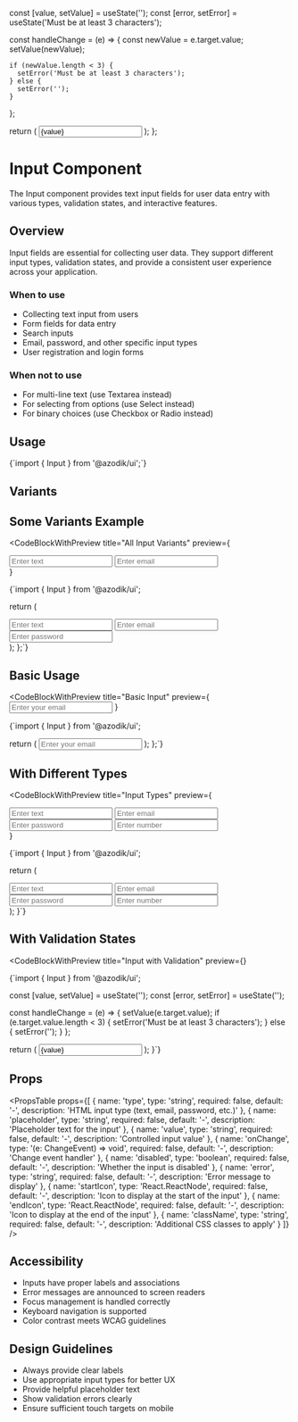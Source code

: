 
  const [value, setValue] = useState('');
  const [error, setError] = useState('Must be at least 3 characters');

  const handleChange = (e) => {
    const newValue = e.target.value;
    setValue(newValue);
    
    if (newValue.length < 3) {
      setError('Must be at least 3 characters');
    } else {
      setError('');
    }
  };

  return (
    <Input 
      label="Validated Input"
      value={value}
      onChange={handleChange}
      error={error}
      placeholder="Enter at least 3 characters"
    />
  );
};

# Input Component

The Input component provides text input fields for user data entry with various types, validation states, and interactive features.

## Overview

Input fields are essential for collecting user data. They support different input types, validation states, and provide a consistent user experience across your application.

### When to use
- Collecting text input from users
- Form fields for data entry
- Search inputs
- Email, password, and other specific input types
- User registration and login forms

### When not to use
- For multi-line text (use Textarea instead)
- For selecting from options (use Select instead)
- For binary choices (use Checkbox or Radio instead)

## Usage

<CodeBlock language="tsx">
{`import { Input } from '@azodik/ui';`}
</CodeBlock>

## Variants

<ComponentRenderer componentName="input" />

## Some Variants Example

<CodeBlockWithPreview 
  title="All Input Variants"
  preview={
    <div className="space-y-4">
      <Input 
        type="text" 
        label="Text Input"
        placeholder="Enter text" 
      />
      <Input 
        type="email" 
        label="Email Input"
        placeholder="Enter email" 
      />
    </div>
  }
>
{`import { Input } from '@azodik/ui';

  return (
    <div className="space-y-4">
      <Input 
        type="text" 
        label="Text Input"
        placeholder="Enter text" 
      />
      <Input 
        type="email" 
        label="Email Input"
        placeholder="Enter email" 
      />
      <Input 
        type="password" 
        label="Password Input"
        placeholder="Enter password" 
        autoComplete="current-password" 
      />
    </div>
  );
};`}
</CodeBlockWithPreview>

## Basic Usage

<CodeBlockWithPreview 
  title="Basic Input"
  preview={
    <Input 
      type="email" 
      label="Email"
      placeholder="Enter your email"
    />
  }
>
{`import { Input } from '@azodik/ui';

  return (
    <Input 
      type="email" 
      label="Email"
      placeholder="Enter your email"
    />
  );
};`}
</CodeBlockWithPreview>

## With Different Types

<CodeBlockWithPreview 
  title="Input Types"
  preview={
    <div className="space-y-4">
      <Input 
        type="text" 
        label="Text Input"
        placeholder="Enter text" 
      />
      <Input 
        type="email" 
        label="Email Input"
        placeholder="Enter email" 
      />
      <Input 
        type="password" 
        label="Password Input"
        placeholder="Enter password" 
        autoComplete="current-password" 
      />
      <Input 
        type="number" 
        label="Number Input"
        placeholder="Enter number" 
      />
    </div>
  }
>
{`import { Input } from '@azodik/ui';

  return (
    <div className="space-y-4">
      <Input 
        type="text" 
        label="Text Input"
        placeholder="Enter text" 
      />
      <Input 
        type="email" 
        label="Email Input"
        placeholder="Enter email" 
      />
      <Input 
        type="password" 
        label="Password Input"
        placeholder="Enter password" 
        autoComplete="current-password" 
      />
      <Input 
        type="number" 
        label="Number Input"
        placeholder="Enter number" 
      />
    </div>
  );
}`}
</CodeBlockWithPreview>

## With Validation States

<CodeBlockWithPreview 
  title="Input with Validation"
  preview={<ValidatedInputPreview />}
>
{`import { Input } from '@azodik/ui';

  const [value, setValue] = useState('');
  const [error, setError] = useState('');

  const handleChange = (e) => {
    setValue(e.target.value);
    if (e.target.value.length < 3) {
      setError('Must be at least 3 characters');
    } else {
      setError('');
    }
  };

  return (
    <Input 
      label="Validated Input"
      value={value}
      onChange={handleChange}
      error={error}
      placeholder="Enter at least 3 characters"
    />
  );
}`}
</CodeBlockWithPreview>

## Props

<PropsTable props={[
  {
    name: 'type',
    type: 'string',
    required: false,
    default: '-',
    description: 'HTML input type (text, email, password, etc.)'
  },
  {
    name: 'placeholder',
    type: 'string',
    required: false,
    default: '-',
    description: 'Placeholder text for the input'
  },
  {
    name: 'value',
    type: 'string',
    required: false,
    default: '-',
    description: 'Controlled input value'
  },
  {
    name: 'onChange',
    type: '(e: ChangeEvent<HTMLInputElement>) => void',
    required: false,
    default: '-',
    description: 'Change event handler'
  },
  {
    name: 'disabled',
    type: 'boolean',
    required: false,
    default: '-',
    description: 'Whether the input is disabled'
  },
  {
    name: 'error',
    type: 'string',
    required: false,
    default: '-',
    description: 'Error message to display'
  },
  {
    name: 'startIcon',
    type: 'React.ReactNode',
    required: false,
    default: '-',
    description: 'Icon to display at the start of the input'
  },
  {
    name: 'endIcon',
    type: 'React.ReactNode',
    required: false,
    default: '-',
    description: 'Icon to display at the end of the input'
  },
  {
    name: 'className',
    type: 'string',
    required: false,
    default: '-',
    description: 'Additional CSS classes to apply'
  }
]} />

## Accessibility

- Inputs have proper labels and associations
- Error messages are announced to screen readers
- Focus management is handled correctly
- Keyboard navigation is supported
- Color contrast meets WCAG guidelines

## Design Guidelines

- Always provide clear labels
- Use appropriate input types for better UX
- Provide helpful placeholder text
- Show validation errors clearly
- Ensure sufficient touch targets on mobile

<ComponentNavigation />
